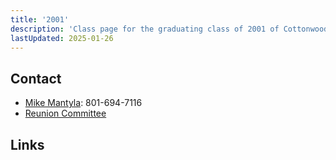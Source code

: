 ```yaml
---
title: '2001'
description: 'Class page for the graduating class of 2001 of Cottonwood High School.'
lastUpdated: 2025-01-26
---
```



## Contact

- [Mike Mantyla](mailto:mbmantyla@gmail.com): 801-694-7116
- [Reunion Committee](mailto:cottonwoodreunion2001@gmail.com)

## Links

<LinkCard
  title="Class of '01 Instagram"
  href="https://www.instagram.com/cottonwoodhs2001/"
  description="Reunion information"
/>
